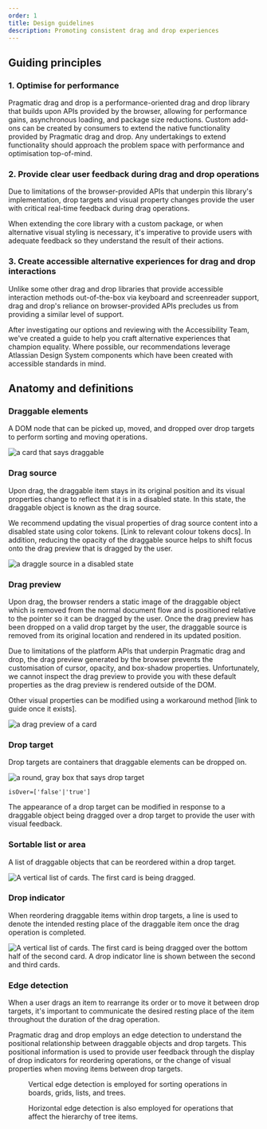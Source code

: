 ```yaml
---
order: 1
title: Design guidelines
description: Promoting consistent drag and drop experiences
---
```



## Guiding principles

<!-- Need to review this section with Jesse/others
TODO: possibly reword a couple of these and link to relevant other content (i.e. link to visual cues from "clear user feedback", etc.) -->

### 1. Optimise for performance

Pragmatic drag and drop is a performance-oriented drag and drop library that builds upon APIs provided by the browser, allowing for performance gains, asynchronous loading, and package size reductions. Custom add-ons can be created by consumers to extend the native functionality provided by Pragmatic drag and drop. Any undertakings to extend functionality should approach the problem space with performance and optimisation top-of-mind.

### 2. Provide clear user feedback during drag and drop operations

Due to limitations of the browser-provided APIs that underpin this library's implementation, drop targets and visual property changes provide the user with critical real-time feedback during drag operations.

When extending the core library with a custom package, or when alternative visual styling is necessary, it's imperative to provide users with adequate feedback so they understand the result of their actions.

### 3. Create accessible alternative experiences for drag and drop interactions

Unlike some other drag and drop libraries that provide accessible interaction methods out-of-the-box via keyboard and screenreader support, drag and drop's reliance on browser-provided APIs precludes us from providing a similar level of support.

After investigating our options and reviewing with the Accessibility Team, we've created a guide to help you craft alternative experiences that champion equality. Where possible, our recommendations leverage Atlassian Design System components which have been created with accessible standards in mind.

## Anatomy and definitions

### Draggable elements

A DOM node that can be picked up, moved, and dropped over drop targets to perform sorting and moving operations.

![a card that says draggable](/images/example--draggable.png)


### Drag source

Upon drag, the draggable item stays in its original position and its visual properties change to reflect that it is in a disabled state. In this state, the draggable object is known as the drag source.

We recommend updating the visual properties of drag source content into a disabled state using color tokens. [Link to relevant colour tokens docs]. In addition, reducing the opacity of the draggable source helps to shift focus onto the drag preview that is dragged by the user.

![a draggle source in a disabled state](/images/example--draggable-source.png)


### Drag preview

Upon drag, the browser renders a static image of the draggable object which is removed from the normal document flow and is positioned relative to the pointer so it can be dragged by the user. Once the drag preview has been dropped on a valid drop target by the user, the draggable source is removed from its original location and rendered in its updated position.

<SectionMessage appearance="warning">

Due to limitations of the platform APIs that underpin Pragmatic drag and drop, the drag preview generated by the browser prevents the customisation of cursor, opacity, and box-shadow properties. Unfortunately, we cannot inspect the drag preview to provide you with these default properties as the drag preview is rendered outside of the DOM.

Other visual properties can be modified using a workaround method [link to guide once it exists].

</SectionMessage>

![a drag preview of a card](/images/example--drag-overlay.png)


### Drop target

Drop targets are containers that draggable elements can be dropped on.

![a round, gray box that says drop target](/images/example--drop-target.png)

<SectionMessage>

`isOver=['false'|'true']`

The appearance of a drop target can be modified in response to a draggable object being dragged over a drop target to provide the user with visual feedback.

</SectionMessage>

### Sortable list or area

A list of draggable objects that can be reordered within a drop target.

![A vertical list of cards. The first card is being dragged.](/images/example--sortable.png)


### Drop indicator

When reordering draggable items within drop targets, a line is used to denote the intended resting place of the draggable item once the drag operation is completed.

![A vertical list of cards. The first card is being dragged over the bottom half of the second card. A drop indicator line is shown between the second and third cards.](/images/example--drop-indicator.png)


### Edge detection

When a user drags an item to rearrange its order or to move it between drop targets, it's important to communicate the desired resting place of the item throughout the duration of the drag operation.

Pragmatic drag and drop employs an edge detection to understand the positional relationship between draggable objects and drop targets. This positional information is used to provide user feedback through the display of drop indicators for reordering operations, or the change of visual properties when moving items between drop targets.

<figure>
  <img src="/images/example--edge__vertical.png" alt="" />
  <figcaption>Vertical edge detection is employed for sorting operations in boards, grids, lists, and trees.</figcaption>
</figure>

<figure>
  <img src="/images/example--edge__horizontal.png" alt="" />
  <figcaption>Horizontal edge detection is also employed for operations that affect the hierarchy of tree items.</figcaption>
</figure>

